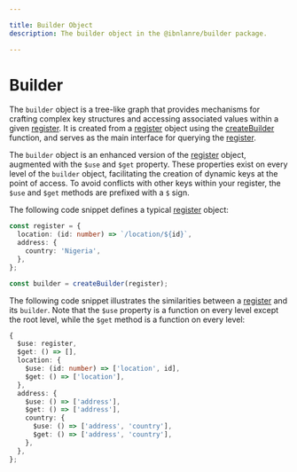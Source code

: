 ---

title: Builder Object
description: The builder object in the @ibnlanre/builder package.

---

# Builder

The `builder` object is a tree-like graph that provides mechanisms for crafting complex key structures and accessing associated values within a given [register][4]. It is created from a [register][4] object using the [createBuilder][2] function, and serves as the main interface for querying the [register][4].

The `builder` object is an enhanced version of the [register][4] object, augmented with the `$use` and `$get` property. These properties exist on every level of the `builder` object, facilitating the creation of dynamic keys at the point of access. To avoid conflicts with other keys within your register, the `$use` and `$get` methods are prefixed with a `$` sign.

The following code snippet defines a typical [register][4] object:

```typescript copy
const register = {
  location: (id: number) => `/location/${id}`,
  address: {
    country: 'Nigeria',
  },
};

const builder = createBuilder(register);
```

The following code snippet illustrates the similarities between a [register][4] and its `builder`. Note that the `$use` property is a function on every level except the root level, while the `$get` method is a function on every level:

```typescript copy
{
  $use: register,
  $get: () => [],
  location: {
    $use: (id: number) => ['location', id],
    $get: () => ['location'],
  },
  address: {
    $use: () => ['address'],
    $get: () => ['address'],
    country: {
      $use: () => ['address', 'country'],
      $get: () => ['address', 'country'],
    },
  },
};
```

[1]: /getting-started
[2]: /core-concepts/create-builder
[3]: /core-concepts/builder-object
[4]: /core-concepts/registers
